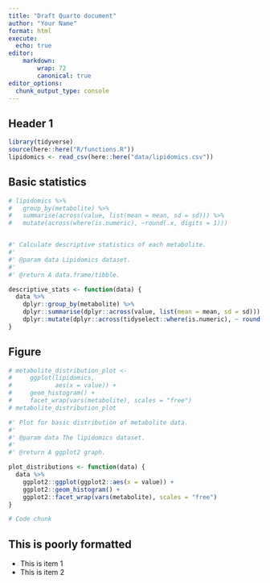 ```yaml
---
title: "Draft Quarto document"
author: "Your Name"
format: html
execute:
  echo: true
editor: 
    markdown:
        wrap: 72
        canonical: true
editor_options: 
  chunk_output_type: console
---
```


## Header 1

```r
library(tidyverse)
source(here::here("R/functions.R"))
lipidomics <- read_csv(here::here("data/lipidomics.csv"))
```

## Basic statistics

```r
# lipidomics %>%
#   group_by(metabolite) %>%
#   summarise(across(value, list(mean = mean, sd = sd))) %>%
#   mutate(across(where(is.numeric), ~round(.x, digits = 1)))


#' Calculate descriptive statistics of each metabolite.
#'
#' @param data Lipidomics dataset.
#'
#' @return A data.frame/tibble.

descriptive_stats <- function(data) {
  data %>%
    dplyr::group_by(metabolite) %>%
    dplyr::summarise(dplyr::across(value, list(mean = mean, sd = sd))) %>%
    dplyr::mutate(dplyr::across(tidyselect::where(is.numeric), ~ round(.x, digits = 1)))
}
```

## Figure

```r
# metabolite_distribution_plot <-
#     ggplot(lipidomics,
#            aes(x = value)) +
#     geom_histogram() +
#     facet_wrap(vars(metabolite), scales = "free")
# metabolite_distribution_plot

#' Plot for basic distribution of metabolite data.
#'
#' @param data The lipidomics dataset.
#'
#' @return A ggplot2 graph.

plot_distributions <- function(data) {
  data %>%
    ggplot2::ggplot(ggplot2::aes(x = value)) +
    ggplot2::geom_histogram() +
    ggplot2::facet_wrap(vars(metabolite), scales = "free")
}
```

```r
# Code chunk
```

## This is poorly formatted

-   This is item 1
-   This is item 2
